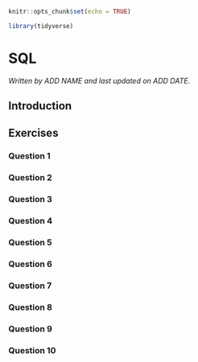 
```r
knitr::opts_chunk$set(echo = TRUE)

library(tidyverse)
```

# SQL

*Written by ADD NAME and last updated on ADD DATE.*

## Introduction

## Exercises

### Question 1

### Question 2

### Question 3

### Question 4

### Question 5

### Question 6

### Question 7

### Question 8

### Question 9

### Question 10
